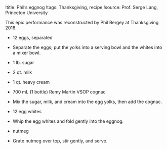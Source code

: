 !title: Phil's eggnog
!tags: Thanksgiving, recipe
!source: Prof. Serge Lang, Princeton University

This epic performance was reconstructed by Phil Bergey at Thanksgiving 2018.

* 12 eggs, separated
- Separate the eggs; put the yolks into a serving bowl and the whites into a mixer bowl.

* 1 lb. sugar
* 2 qt. milk
* 1 qt. heavy cream
* 700 mL (1 bottle) Remy Martin VSOP cognac
- Mix the sugar, milk, and cream into the egg yolks, then add the cognac.

* 12 egg whites
- Whip the egg whites and fold gently into the eggnog.

* nutmeg
- Grate nutmeg over top, stir gently, and serve.
